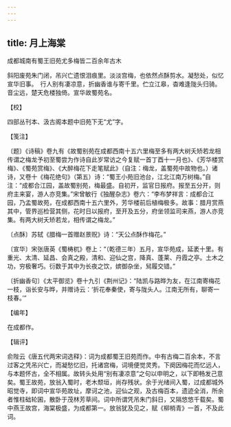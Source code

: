 ```yaml
---
---
---
```

title: 月上海棠
---



成都城南有蜀王旧苑尤多梅皆二百余年古木





斜阳废苑朱门闭，吊兴亡遗恨泪痕里。淡淡宫梅，也依然点酥剪水。凝愁处，似忆宣华旧事。　行人别有凄凉意，折幽香谁与寄千里。伫立江皋，杳难逢陇头归骑。音尘远，楚天危楼独倚。宣华故蜀苑名。

【校】

四部丛刊本、汲古阁本题中旧苑下无“尤”字。

【笺注】

〔题〕《诗稿》卷九有《故蜀别苑在成都西南十五六里梅至多有两大树夭矫若龙相传谓之梅龙予初至蜀尝为作诗自此岁常访之今复赋一首丁酉十一月也》、《芳华楼赏梅》、《蜀苑赏梅》、《大醉梅花下走笔赋此》（自注：梅龙，盖蜀苑中故物也。）诸诗，又卷十《梅花绝句》（第五）诗：“蜀王小苑旧池台，江北江南万树梅。”自注：“成都合江园，盖故蜀别苑，梅最盛。自初开，监官日报府。报至五分开，则府主来宴，游人亦竞集。”宋曾敏行《独醒杂志》卷六：“李布梦祥言：成都合江园，乃孟蜀故苑，在成都西南十五六里外，芳华楼前后植梅极多。故事：腊月赏燕其中，管界巡检营其侧，花时日以报府，至开及五分，府坐领监司来燕，游人亦竞集。有两大树夭矫若龙，相传谓之梅龙。”

〔点酥〕苏轼《腊梅一首赠赵景贶》诗：“天公点酥作梅花。”

〔宣华〕宋张唐英《蜀梼杌》卷上：“（乾德三年）五月，宣华苑成，延袤十里。有重光、太清、延昌、会真之殿，清和、迎仙之宫，降真、蓬莱、丹霞之亭。土木之功，穷极奢巧。衍数于其中为长夜之饮，嫔御杂坐，舃履交错。”

〔折幽香句〕《太平御览》卷十九引《荆州记》：“陆凯与路晔为友，在江南寄梅花一枝，诣长安与晔，并赠诗云：‘折花奉秦使，寄与陇头人。江南无所有，聊寄一枝春。’”

【编年】

在成都作。

【辑评】

俞陛云《唐五代两宋词选释》：词为成都蜀王旧苑而作。中有古梅二百余本，不言过客之凭吊兴亡，而凝愁忆旧，托诸宫梅，词境便觉灵秀。下阕因梅花而忆远人，与本题怀古，全不相属。故转头处用“别有凄凉意”之句以申明之，以下即畅发己意矣。蜀王故苑，放翁入蜀时，老木颓垣，尚存残状。余于光绪间入蜀，过成都城外昭觉寺，即词中宣华苑故址，摩诃之池，迎仙之观，及古梅百本，遗迹全消，所余者惟柱础轮囷，散卧于茂林芳草间。词中所谓凭吊朱门斜日，又隔悠悠千载矣。蜀中燕王故宫，海棠极盛，为成都第一。放翁犹及见之，赋《柳梢青》一首，不及此词。